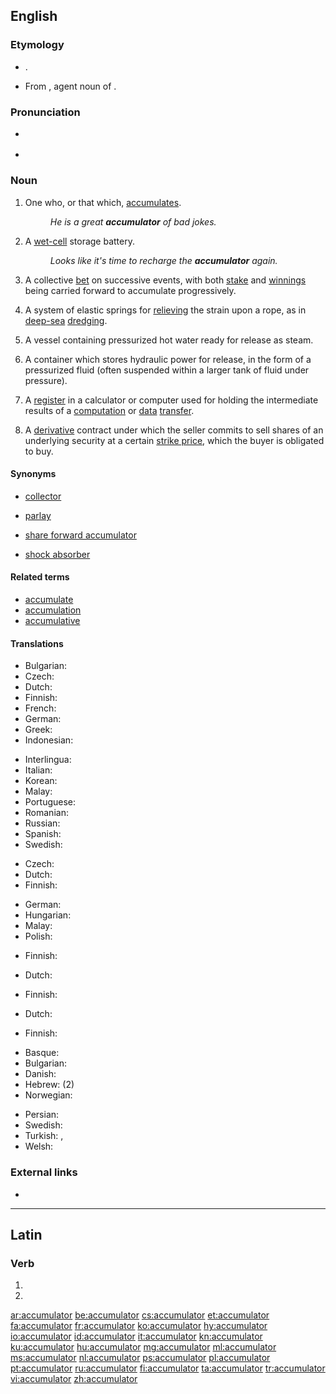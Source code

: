==English==

===Etymology===
* {{suffix|accumulate|or|lang=en}}. 
* From {{etyl|la|en}} {{m|la|accumulātor}}, agent noun of {{m|la|accumulō||pile up}}.

===Pronunciation===
* {{a|US}} {{IPA|/ə.ˈkjum.jə.ˌleɪ.tɚ/|lang=en}}
* {{audio|en-us-accumulator.ogg|Audio (US)|lang=en}}

===Noun===
{{en-noun}}

# One who, or that which, [[accumulate]]s.
#: ''He is a great '''accumulator''' of bad jokes.''
# {{context|British|lang=en}} A [[wet cell|wet-cell]] storage battery.
#: ''Looks like it's time to recharge the '''accumulator''' again.''
# {{context|betting|lang=en}} A collective [[bet]] on successive events, with both [[stake]] and [[winnings]] being carried forward to accumulate progressively.
# {{context|mechanics|lang=en}} A system of elastic springs for [[relieve|relieving]] the strain upon a rope, as in [[deep-sea]] [[dredging]].
# {{context|manufacturing|lang=en}} A vessel containing pressurized hot water ready for release as steam.
# {{context|engineering|hydraulics|lang=en}} A container which stores hydraulic power for release, in the form of a pressurized fluid (often suspended within a larger tank of fluid under pressure).
# {{context|computer science|lang=en}} A [[register]] in a calculator or computer used for holding the intermediate results of a [[computation]] or [[data]] [[transfer]].
# {{context|finance|lang=en}} A [[derivative]] contract under which the seller commits to sell shares of an underlying security at a certain [[strike price]], which the buyer is obligated to buy.

====Synonyms====
* {{sense|one who or that which accumulates}} [[collector]]
* {{sense|betting}} [[parlay]]
* {{sense|finance}} [[share forward accumulator]]
* {{sense|hydraulics}} [[shock absorber]]

====Related terms====
* [[accumulate]]
* [[accumulation]]
* [[accumulative]]

====Translations====
{{trans-top|one who or that which accumulates}}
* Bulgarian: {{t+|bg|акумулатор}}
* Czech: {{t+|cs|akumulátor|m}}
* Dutch: {{t|nl|verzamelaar|m}}
* Finnish: {{t|fi|varaaja}}
* French: {{t+|fr|accumulateur|m}}
* German: {{t+|de|Akkumulator|m}}
* Greek: {{t+|el|συσσωρευτής|m|tr=sisoreftís}}
* Indonesian: {{t+|id|akumulator}}
{{trans-mid}}
* Interlingua: {{t|ia|accumulator}}
* Italian: {{t+|it|accumulatore|m}}
* Korean: {{t|ko|축적자|sc=Hang}}
* Malay: {{t|ms|penumpuk}}
* Portuguese: {{t|pt|acumulador|m}}
* Romanian: {{t+|ro|acumulator}}
* Russian: {{t+|ru|аккумулятор|m|tr=akkumuljátor}}
* Spanish: {{t+|es|acumulador|m}}
* Swedish: {{t+|sv|ackumulator}}
{{trans-bottom}}

{{trans-top|wet-cell storage battery}}
* Czech: {{t+|cs|akumulátor|m}}
* Dutch: {{t+|nl|accu|m}}
* Finnish: {{t+|fi|akku}}
{{trans-mid}}
* German: {{t+|de|Akkumulator|m}}
* Hungarian: {{t+|hu|akkumulátor}}
* Malay: {{t|ms|akumulator}}
* Polish: {{t+|pl|akumulator|m}}
{{trans-bottom}}

{{trans-top|betting: collective bet on successive events}}
{{trans-mid}}
{{trans-bottom}}

{{trans-top|mechanics: system of elastic springs for relieving strain upon a rope}}
{{trans-mid}}
{{trans-bottom}}

{{trans-top|manufacturing: vessel containing pressurized hot water ready for release as steam}}
* Finnish: {{t|fi|höyryakku}}
{{trans-mid}}
{{trans-bottom}}

{{trans-top|hydraulics: container which stores hydraulic power for release}}
* Dutch: {{t+|nl|accumulator|m}}
{{trans-mid}}
* Finnish: {{t|fi|painesäiliö}}
{{trans-bottom}}

{{trans-top|computer science: register for holding intermediate results}}
* Dutch: {{t+|nl|accumulator|m}}
{{trans-mid}}
* Finnish: {{t+|fi|akku}}
{{trans-bottom}}

{{trans-top|finance: type of derivative contract}}
{{trans-mid}}
{{trans-bottom}}

{{checktrans-top}}
* Basque: {{t-check|eu|metagailu}}
* Bulgarian: {{t-check|bg|акумулатор|m|tr=akumulator|sc=Cyrl}}
* Danish: {{t+check|da|akkumulator}}
* Hebrew: {{t-check|he|מצבר|m|tr=matzber|sc=Hebr}} (2)
* Norwegian: {{t+check|no|akkumulator}}
{{trans-mid}}
* Persian: {{t+check|fa|انباره|tr=anbareh}}
* Swedish: {{t+check|sv|ackumulator}}
* Turkish: {{t-check|tr|akü}}, {{t-check|tr|akümülatör}}
* Welsh: {{t-check|cy|cronadur|m}}
{{trans-bottom}}

===External links===
* {{pedialite|dab=accumulator}}

----

==Latin==

===Verb===
{{la-verb-form|accumulātor}}

# {{inflection of|accumulō||2|s|futr|pasv|impr|lang=la}}
# {{inflection of|accumulō||3|s|futr|pasv|impr|lang=la}}

[[ar:accumulator]]
[[be:accumulator]]
[[cs:accumulator]]
[[et:accumulator]]
[[fa:accumulator]]
[[fr:accumulator]]
[[ko:accumulator]]
[[hy:accumulator]]
[[io:accumulator]]
[[id:accumulator]]
[[it:accumulator]]
[[kn:accumulator]]
[[ku:accumulator]]
[[hu:accumulator]]
[[mg:accumulator]]
[[ml:accumulator]]
[[ms:accumulator]]
[[nl:accumulator]]
[[ps:accumulator]]
[[pl:accumulator]]
[[pt:accumulator]]
[[ru:accumulator]]
[[fi:accumulator]]
[[ta:accumulator]]
[[tr:accumulator]]
[[vi:accumulator]]
[[zh:accumulator]]